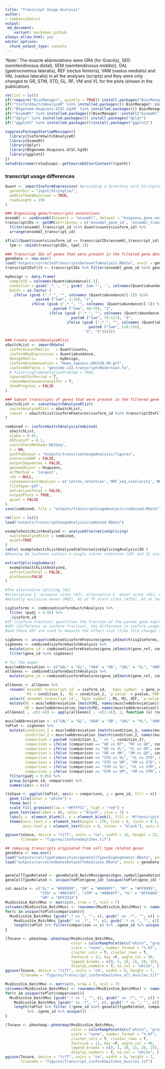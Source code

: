 ---
title: "Transcript Usage Analysis"
author:
- tabbassidaloii
output:
 md_document:
    variant: markdown_github
always_allow_html: yes
editor_options:
  chunk_output_type: console
---

'Note:' The muscle abbreviations were GRA (for Gracilis), SED (semitendinosus distal),  SEM (semitendinosus middle)), GAL (gastrocnemius lateralis), REF (rectus femoris), VAM (vastus medialis) and VAL (vastus lateralis) in all the analyses (scripts) and they were only changed to GR, STM, STD, GL, RF, VM and VL for the plots (shown in the publication).

```{r setup, include = FALSE}
rm(list = ls())
if(!require("BiocManager", quietly = TRUE)) install.packages("BiocManager")
if(!"IsoformSwitchAnalyzeR" %in% installed.packages()) BiocManager::install("IsoformSwitchAnalyzeR")
if(!"BSgenome.Hsapiens.UCSC.hg38" %in% installed.packages()) BiocManager::install("BSgenome.Hsapiens.UCSC.hg38")
if(!"biomaRt" %in% installed.packages())BiocManager::install("biomaRt")
if(!"dplyr" %in% installed.packages()) install.packages("dplyr")
if(!"ggplot2" %in% installed.packages())install.packages("ggplot2")

suppressPackageStartupMessages({
  library(IsoformSwitchAnalyzeR)
  library(biomaRt)
  library(dplyr)
  library(BSgenome.Hsapiens.UCSC.hg38)
  library(ggplot2)
})
setwd(dirname(rstudioapi::getSourceEditorContext()$path))
```

### transcript usage differences 
```{r transcriptUsageAnalysis, echo = FALSE, warning = FALSE, message = FALSE}
Quant <- importIsoformExpression( #providing a directory with Stringtie ctab files
  parentDir = "input/Stringtie/",
  addIsofomIdAsColumn = TRUE,
  readLength = 150
)

### Organising gene/transcripts annotations
ensembl <- useEnsembl(biomart = "ensembl", dataset = "hsapiens_gene_ensembl", host = "http://sep2019.archive.ensembl.org/")
transcriptIDs <- getBM(attributes = c('ensembl_gene_id', 'ensembl_transcript_id', 'transcript_length', 'chromosome_name', 'gene_biotype'), mart = ensembl) %>%  # nolint
  filter(ensembl_transcript_id %in% Quant$counts$isoform_id) %>%
  arrange(ensembl_transcript_id) 

if(all(Quant$counts$isoform_id == transcriptIDs$ensembl_transcript_id))
  tpm <- cbind(transcriptIDs, tpm[-1])

### Transcript IDs of genes that were present in the filtered gene dataset
geneData <- new.env()
load("outputs/correctedTranscriptsDatasetToAnalysis.RData", envir = geneData)
transcriptIDsFilt <- transcriptIDs %>% filter(ensembl_gene_id %in% geneData$D_BatchMus$genes$ensembl_gene_id)

myDesign <- data.frame(
  sampleID = colnames(Quant$abundance)[-1],
  condition = gsub('.*_', '', gsub('_Sam.*', '', colnames(Quant$abundance)[-1])),
  batch = as.factor (
    ifelse (gsub (".*_", "", colnames (Quant$abundance)[-1]) %in% 
              paste0 ("Sam", 1:39), "1",
            ifelse (gsub (".*_", "", colnames (Quant$abundance)[-1]) %in% 
                      paste0 ("Sam", 40:78), "2", 
                    ifelse (gsub (".*_", "", colnames (Quant$abundance)[-1]) %in% 
                              paste0 ("Sam", 79:117), "3",
                            ifelse (gsub (".*_", "", colnames (Quant$abundance)[-1]) %in% 
                                      paste0 ("Sam", 118:156), 
                                    "4", "5"))))))

### Create switchAnalyzeRlist
aSwitchList <- importRdata(
  isoformCountMatrix   = Quant$counts,
  isoformRepExpression = Quant$abundance,
  designMatrix         = myDesign,
  isoformExonAnnoation = "Homo_sapiens.GRCh38.98.gtf",
  isoformNtFasta = "gencode.v32.transcriptsNoVersion.fa",
  # fixStringTieAnnotationProblem = TRUE,
  ignoreAfterPeriod = T, 
  removeNonConvensionalChr = T,
  showProgress = FALSE
)

### Subset transcripts of genes that were present in the filtered gene dataset
aSwitchList <- subsetSwitchAnalyzeRlist(
  switchAnalyzeRlist = aSwitchList,
  subset = aSwitchList$isoformFeatures$isoform_id %in% transcriptIDsFilt$ensembl_transcript_id
)

combined <- isoformSwitchAnalysisCombined(
  aSwitchList,
  alpha = 0.05,
  dIFcutoff = 0.1,
  switchTestMethod='DEXSeq',
  n = NA,
  pathToOutput = "outputs/transcriptUsageAnalysis/figures",
  overwriteORF = FALSE,
  outputSequences = FALSE,
  genomeObject = Hsapiens,
  orfMethod = 'longest',
  cds = NULL,
  consequencesToAnalyze = c('intron_retention','ORF_seq_similarity','NMD_status'),
  fileType='pdf',
  asFractionTotal = FALSE,
  outputPlots = TRUE,
  quiet = FALSE
)
save(combined, file = "outputs/transcriptUsageAnalysis/combined.RData")

rm(list = ls())
load("outputs/transcriptUsageAnalysis/combined.RData")

exampleSwitchListAnalyzed <- analyzeAlternativeSplicing(
  switchAnalyzeRlist = combined,
  quiet=TRUE
)
table( exampleSwitchListAnalyzed$AlternativeSplicingAnalysis$IR )
#Meaning 84 isoforms contain a single intron retention (IR) and 23 isoforms each contain two or more intron retentions.

extractSplicingSummary(
  exampleSwitchListAnalyzed,
  asFractionTotal = FALSE,
  plotGenes=FALSE
)

#The alternative splicing (AS)
#alternative 3′ acceptor sites (A3), alternative 5′ donor sites (A5), exon skipping (ES),
#mutually exclusive exons (MEE), AS at TF start sites (ATSS), AS at termination site (ATTS), and intron retention (IR).

sigIsoforms <- combined$isoformSwitchAnalysis %>% 
  filter (padj < 0.05) %>% 
  .$isoform_id 
#IF (isoform fraction) quantifies the fraction of the parent gene expression originating from a specific isoform (calculated as isoform_exp / gene_exp)
#dIF (difference in isoform fraction), the difference in isoform usage, is quantified as the calculated as IF2 - IF1
#and these dIF are used to measure the effect size (like fold changes are in gene/isoform expression analysis)

sigGenes <- unique(combined$isoformFeatures$gene_id[match(sigIsoforms, combined$isoformFeatures$isoform_id)])
sigGenes <- combined$isoformSwitchAnalysis %>%
  mutate(gene_id = combined$isoformFeatures$gene_id[match(gene_ref, combined$isoformFeatures$gene_ref)]) %>%
  filter(gene_id %in% sigGenes)

# for the paper
muscleAbbreviation <- c("GAL" = "GL", "GRA" = "GR", "VAL" = "VL", "VAM" = "VM", "SED" = "STD", "SEM" = "STM", "REF" = "RF")
allGenes <- combined$isoformSwitchAnalysis %>%
  mutate(gene_id = combined$isoformFeatures$gene_id[match(gene_ref, combined$isoformFeatures$gene_ref)])

allGenes <- allGenes %>%
  rename(`ensembl transcript id` = isoform_id,  `hgnc symbol` = gene_id,
          M1 = condition_1,  M2 = condition_2, `p-value` = pvalue, FDR = padj) %>%
  select(`ensembl transcript id`, `hgnc symbol`, M1, M2, dIF, `p-value`, FDR, IF1, IF2) %>%
  mutate(M1 = muscleAbbreviation [match(M1, names(muscleAbbreviation))],
         M2 = muscleAbbreviation [match(M2, names(muscleAbbreviation))]) %>% arrange(`hgnc symbol`, FDR)
allGenes[ , -c(1:4)] <- apply(allGenes[ , -c(1:4)], 2, function (x) round(x, digits = 5)) 

muscleAbbreviation <- c("GAL" = "GL", "GRA" = "GR", "VAL" = "VL", "VAM" = "VM", "SED" = "STD", "SEM" = "STM", "REF" = "RF")
toPlot <- sigGenes %>% 
  mutate(condition_1 = muscleAbbreviation [match(condition_1, names(muscleAbbreviation))],
         condition_2 = muscleAbbreviation [match(condition_2, names(muscleAbbreviation))],
         comparison = paste0 (condition_1, " vs ", condition_2),
         comparison = ifelse (comparison == "GR vs RF", "RF vs GR", comparison),
         comparison = ifelse (comparison == "GR vs VL", "VL vs GR", comparison),
         comparison = ifelse (comparison == "GR vs VM", "VM vs GR", comparison),
         comparison = ifelse (comparison == "STD vs VL", "VL vs STD", comparison),
         comparison = ifelse (comparison == "STD vs VM", "VM vs STD", comparison),
         comparison = ifelse (comparison == "STM vs VL", "VL vs STM", comparison),
         comparison = ifelse (comparison == "STM vs VM", "VM vs STM", comparison)) %>%
  filter(padj < 0.05) %>%
  group_by(gene_id, comparison) %>%
  summarise(n = n())

(toSave <- ggplot(toPlot, aes(x = comparison, y = gene_id, fill = n)) +
  geom_tile(color = "white") +
  theme_bw() +
  scale_fill_gradient(low = "#FFFFCC", high = "red") +
  geom_text(aes(label = n), color = "black", size = 3) +
  labs(y =  element_blank(), x = element_blank(), fill = "#Transcripts") +
  theme(axis.text.x = element_text(angle = 270, size = 9, vjust = 0.5, hjust = 0, colour = "black"),
        axis.text.y = element_text(size = 8, colour = "black"), axis.ticks.x = element_blank(), legend.position = "none"))

ggsave(toSave, device = "tiff", units = "cm", width = 15, height = 22,
       filename = "figures/isoformSwitches.tif")

## removing transcripts originated from cell type related genes 
geneData <- new.env()
load("outputs/cellTypeComposition/geneCellTypesEigengeneCor.RData", envir = geneData)
load("outputs/correctedGenesDatasetToAnalysis.RData", envir = geneData)


geneCellTypeRelated <- geneData$D_BatchMus$genes$hgnc_symbol[geneData$D_BatchMus$genes$ensembl_gene_id %in% unique(unlist(geneData$SigGenesCellTypes, use.names = F))]
geneCellTypeRelated <- unique(toPlot$gene_id) [unique(toPlot$gene_id) %in% geneCellTypeRelated]

col.muscle <- c("GL" = "#999999", "GR" = "#0099FF", "RF" = "#FF9999", 
                "STD" = "#0033FF", "STM" = "#0066FF", "VL" = "#FF6666", 
                "VM" = "#FF3333")
MusDissSim_BatchMus <- matrix(0, nrow = 7, ncol = 7) 
colnames(MusDissSim_BatchMus) <- rownames(MusDissSim_BatchMus) <- names(col.muscle) 
for(c in unique(toPlot$comparison)){
  MusDissSim_BatchMus [gsub(".* vs ", "", c), gsub(" vs .*", "", c)] <- 
    MusDissSim_BatchMus [gsub(" vs .*", "", c), gsub(".* vs ", "", c)] <- 
    length(toPlot %>% filter(comparison == c) %>% .$gene_id %>% unique())
}

(Tosave <- pheatmap::pheatmap(MusDissSim_BatchMus, 
                              color = colorRampPalette(c("white", "gray"))(10),
                              scale = "none", number_format = "%.0f", 
                              cluster_cols = T, cluster_rows = T, 
                              fontsize = 12, key =F, angle_col = 90, 
                              legend_breaks = c(0, 5, 10, 15, 20, 25),
                              display_numbers = T, na_col = "white", ))
ggsave(Tosave, device = "tiff", units = "cm", width = 8, height = 7, 
       filename = "figures/Transcript_isoformSwitches_all_muscles.tif")

MusDissSim_BatchMus <- matrix(0, nrow = 7, ncol = 7) 
colnames(MusDissSim_BatchMus) <- rownames(MusDissSim_BatchMus) <- names(col.muscle) 
for(c in unique(toPlot$comparison)){
  MusDissSim_BatchMus [gsub(".* vs ", "", c), gsub(" vs .*", "", c)] <- 
    MusDissSim_BatchMus [gsub(" vs .*", "", c), gsub(".* vs ", "", c)] <- 
    length(toPlot %>% filter (!gene_id %in% geneCellTypeRelated, comparison == c) 
          %>% .$gene_id %>% unique())
}

(Tosave <- pheatmap::pheatmap(MusDissSim_BatchMus, 
                              color = colorRampPalette(c("white", "gray"))(10),
                              scale = "none", number_format = "%.0f", 
                              cluster_cols = T, cluster_rows = T, 
                              fontsize = 12, key =F, angle_col = 90, 
                              legend_breaks = c(0, 5, 10, 15, 20, 25),
                              display_numbers = T, na_col = "white", ))
ggsave(Tosave, device = "tiff", units = "cm", width = 8, height = 7, 
       filename = "figures/Transcript_isoformSwitches_muscles.tif")
```

